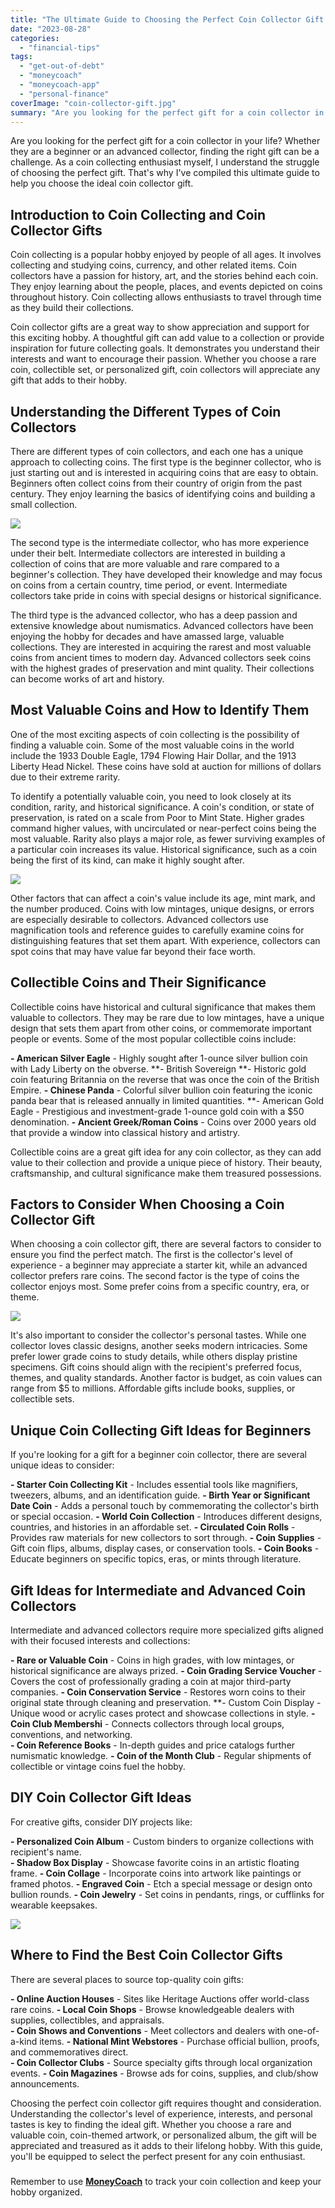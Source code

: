 ```yaml
---
title: "The Ultimate Guide to Choosing the Perfect Coin Collector Gift August 2023"
date: "2023-08-28"
categories: 
  - "financial-tips"
tags: 
  - "get-out-of-debt"
  - "moneycoach"
  - "moneycoach-app"
  - "personal-finance"
coverImage: "coin-collector-gift.jpg"
summary: "Are you looking for the perfect gift for a coin collector in your life? Whether they are a beginner or an advanced collector, finding the right gift can be a challenge."
---
```


Are you looking for the perfect gift for a coin collector in your life? Whether they are a beginner or an advanced collector, finding the right gift can be a challenge. As a coin collecting enthusiast myself, I understand the struggle of choosing the perfect gift. That's why I've compiled this ultimate guide to help you choose the ideal coin collector gift.

## Introduction to Coin Collecting and Coin Collector Gifts

Coin collecting is a popular hobby enjoyed by people of all ages. It involves collecting and studying coins, currency, and other related items. Coin collectors have a passion for history, art, and the stories behind each coin. They enjoy learning about the people, places, and events depicted on coins throughout history. Coin collecting allows enthusiasts to travel through time as they build their collections. 

Coin collector gifts are a great way to show appreciation and support for this exciting hobby. A thoughtful gift can add value to a collection or provide inspiration for future collecting goals. It demonstrates you understand their interests and want to encourage their passion. Whether you choose a rare coin, collectible set, or personalized gift, coin collectors will appreciate any gift that adds to their hobby.

## Understanding the Different Types of Coin Collectors

There are different types of coin collectors, and each one has a unique approach to collecting coins. The first type is the beginner collector, who is just starting out and is interested in acquiring coins that are easy to obtain. Beginners often collect coins from their country of origin from the past century. They enjoy learning the basics of identifying coins and building a small collection.

![](https://images.pexels.com/photos/259165/pexels-photo-259165.jpeg?auto=compress&cs=tinysrgb&w=1260&h=750&dpr=2)

The second type is the intermediate collector, who has more experience under their belt. Intermediate collectors are interested in building a collection of coins that are more valuable and rare compared to a beginner's collection. They have developed their knowledge and may focus on coins from a certain country, time period, or event. Intermediate collectors take pride in coins with special designs or historical significance.

The third type is the advanced collector, who has a deep passion and extensive knowledge about numismatics. Advanced collectors have been enjoying the hobby for decades and have amassed large, valuable collections. They are interested in acquiring the rarest and most valuable coins from ancient times to modern day. Advanced collectors seek coins with the highest grades of preservation and mint quality. Their collections can become works of art and history.

## Most Valuable Coins and How to Identify Them

One of the most exciting aspects of coin collecting is the possibility of finding a valuable coin. Some of the most valuable coins in the world include the 1933 Double Eagle, 1794 Flowing Hair Dollar, and the 1913 Liberty Head Nickel. These coins have sold at auction for millions of dollars due to their extreme rarity. 

To identify a potentially valuable coin, you need to look closely at its condition, rarity, and historical significance. A coin's condition, or state of preservation, is rated on a scale from Poor to Mint State. Higher grades command higher values, with uncirculated or near-perfect coins being the most valuable. Rarity also plays a major role, as fewer surviving examples of a particular coin increases its value. Historical significance, such as a coin being the first of its kind, can make it highly sought after.

![](https://images.pexels.com/photos/64824/pexels-photo-64824.jpeg?auto=compress&cs=tinysrgb&w=1260&h=750&dpr=2)

Other factors that can affect a coin's value include its age, mint mark, and the number produced. Coins with low mintages, unique designs, or errors are especially desirable to collectors. Advanced collectors use magnification tools and reference guides to carefully examine coins for distinguishing features that set them apart. With experience, collectors can spot coins that may have value far beyond their face worth.

## Collectible Coins and Their Significance

Collectible coins have historical and cultural significance that makes them valuable to collectors. They may be rare due to low mintages, have a unique design that sets them apart from other coins, or commemorate important people or events. Some of the most popular collectible coins include:

**- American Silver Eagle** - Highly sought after 1-ounce silver bullion coin with Lady Liberty on the obverse. 
**- British Sovereign **- Historic gold coin featuring Britannia on the reverse that was once the coin of the British Empire.
**- Chinese Panda** - Colorful silver bullion coin featuring the iconic panda bear that is released annually in limited quantities.
**- American Gold Eagle - Prestigious and investment-grade 1-ounce gold coin with a $50 denomination.
**- Ancient Greek/Roman Coins** - Coins over 2000 years old that provide a window into classical history and artistry.

Collectible coins are a great gift idea for any coin collector, as they can add value to their collection and provide a unique piece of history. Their beauty, craftsmanship, and cultural significance make them treasured possessions.

## Factors to Consider When Choosing a Coin Collector Gift

When choosing a coin collector gift, there are several factors to consider to ensure you find the perfect match. The first is the collector's level of experience - a beginner may appreciate a starter kit, while an advanced collector prefers rare coins. The second factor is the type of coins the collector enjoys most. Some prefer coins from a specific country, era, or theme. 

![](https://images.pexels.com/photos/8671545/pexels-photo-8671545.jpeg?auto=compress&cs=tinysrgb&w=1260&h=750&dpr=2)

It's also important to consider the collector's personal tastes. While one collector loves classic designs, another seeks modern intricacies. Some prefer lower grade coins to study details, while others display pristine specimens. Gift coins should align with the recipient's preferred focus, themes, and quality standards. Another factor is budget, as coin values can range from $5 to millions. Affordable gifts include books, supplies, or collectible sets.

## Unique Coin Collecting Gift Ideas for Beginners

If you're looking for a gift for a beginner coin collector, there are several unique ideas to consider:

**- Starter Coin Collecting Kit** - Includes essential tools like magnifiers, tweezers, albums, and an identification guide.
**- Birth Year or Significant Date Coin** - Adds a personal touch by commemorating the collector's birth or special occasion. 
**- World Coin Collection** - Introduces different designs, countries, and histories in an affordable set.
**- Circulated Coin Rolls** - Provides raw materials for new collectors to sort through.
**- Coin Supplies** - Gift coin flips, albums, display cases, or conservation tools. 
**- Coin Books** - Educate beginners on specific topics, eras, or mints through literature.

## Gift Ideas for Intermediate and Advanced Coin Collectors 

Intermediate and advanced collectors require more specialized gifts aligned with their focused interests and collections:

**- Rare or Valuable Coin** - Coins in high grades, with low mintages, or historical significance are always prized. 
**- Coin Grading Service Voucher** - Covers the cost of professionally grading a coin at major third-party companies.
**- Coin Conservation Service** - Restores worn coins to their original state through cleaning and preservation.
**- Custom Coin Display - Unique wood or acrylic cases protect and showcase collections in style.
**- Coin Club Membershi** - Connects collectors through local groups, conventions, and networking.  
**- Coin Reference Books** - In-depth guides and price catalogs further numismatic knowledge.
**- Coin of the Month Club** - Regular shipments of collectible or vintage coins fuel the hobby.

## DIY Coin Collector Gift Ideas

For creative gifts, consider DIY projects like:

**- Personalized Coin Album** - Custom binders to organize collections with recipient's name.  
**- Shadow Box Display** - Showcase favorite coins in an artistic floating frame.
**- Coin Collage** - Incorporate coins into artwork like paintings or framed photos. 
**- Engraved Coin** - Etch a special message or design onto bullion rounds.
**- Coin Jewelry** - Set coins in pendants, rings, or cufflinks for wearable keepsakes.

![](https://images.pexels.com/photos/11126659/pexels-photo-11126659.jpeg?auto=compress&cs=tinysrgb&w=1260&h=750&dpr=2)

## Where to Find the Best Coin Collector Gifts

There are several places to source top-quality coin gifts:

**- Online Auction Houses** - Sites like Heritage Auctions offer world-class rare coins.
**- Local Coin Shops** - Browse knowledgeable dealers with supplies, collectibles, and appraisals.  
**- Coin Shows and Conventions** - Meet collectors and dealers with one-of-a-kind items.
**- National Mint Webstores** - Purchase official bullion, proofs, and commemoratives direct.  
**- Coin Collector Clubs** - Source specialty gifts through local organization events.
**- Coin Magazines** - Browse ads for coins, supplies, and club/show announcements.

Choosing the perfect coin collector gift requires thought and consideration. Understanding the collector's level of experience, interests, and personal tastes is key to finding the ideal gift. Whether you choose a rare and valuable coin, coin-themed artwork, or personalized album, the gift will be appreciated and treasured as it adds to their lifelong hobby. With this guide, you'll be equipped to select the perfect present for any coin enthusiast.
###
Remember to use [**MoneyCoach**](/how-to-track-and-manage-credit-cards/) to track your coin collection and keep your hobby organized.